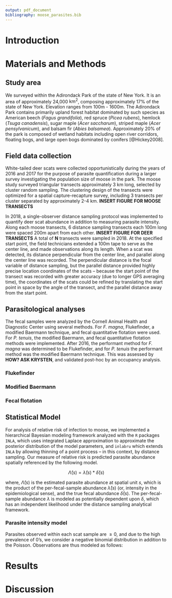 ```yaml
---
output: pdf_document
bibliography: moose_parasites.bib
---
```


\vspace*{\stretch{1.0}}
\begin{center}
  \Large{\textbf{Evaluation of infection risk of two endoparasites to moose (Alces alces) in the Adirondack Park of New York}}\\
  \vspace{5mm}
  \large{Alec Wong\textsuperscript{1}, Krysten Schuler\textsuperscript{1}, Angela Fuller\textsuperscript{1,2,3}}\\
  \vspace{5mm}
  \normalsize{\textsuperscript{1}Cornell University}\\
  \normalsize{\textsuperscript{2}New York Cooperative Fish and Wildlife Research Unit}\\
  \normalsize{\textsuperscript{3}U.S. Geological Survey}\\
  \vspace*{\fill}
\end{center}

\newpage

# Introduction

# Materials and Methods

## Study area

We surveyed within the Adirondack Park of the state of New York. It is an area of approximately 24,000 $\text{km}^2$, composing approximately 17% of the state of New York. Elevation ranges from 100m - 1600m. The Adirondack Park contains primarily upland forest habitat dominated by such species as American beech (*Fagus grandifolia*), red spruce (*Picea rubens*), hemlock (*Tsuga canadensis*), sugar maple (*Acer saccharum*), striped maple (*Acer pensylvanicum*), and balsam fir (*Abies balsamea*). Approximately 20% of the park is composed of wetland habitats including open river corridors, floating bogs, and large open bogs dominated by conifers [@Hickey2008].

## Field data collection

White-tailed deer scats were collected opportunistically during the years of 2016 and 2017 for the purpose of parasite quantification during a larger survey investigating the population size of moose in the park. The moose study surveyed triangular transects approximately 3 km long, selected by cluster random sampling. The clustering design of the transects were optimized for a spatial capture-recapture survey, including 3 transects per cluster separated by approximately 2-4 km. **INSERT FIGURE FOR MOOSE TRANSECTS**

In 2018, a single-observer distance sampling protocol was implemented to quantify deer scat abundance in addition to measuring parasite intensity. Along each moose transects, 6 distance sampling transects each 100m long were spaced 200m apart from each other. **INSERT FIGURE FOR DEER TRANSECTS** A total of **N** transects were sampled in 2018. At the specified start point, the field technicians extended a 100m tape to serve as the center line, and made observations along its length. When a scat was detected, its distance perpendicular from the center line, and parallel along the center line was recorded. The perpendicular distance is the focal variable of distance sampling, but the parallel distance provided highly precise location coordinates of the scats -- because the start point of the transect was recorded with greater accuracy (due to longer GPS averaging time), the coordinates of the scats could be refined by translating the start point in space by the angle of the transect, and the parallel distance away from the start point.

## Parasitological analyses

The fecal samples were analyzed by the Cornell Animal Health and Diagnostic Center using several methods. For *F. magna*, Flukefinder, a modified Baermann technique, and fecal quantitative flotation were used. For *P. tenuis*, the modified Baermann, and fecal quantitative flotation methods were implemented. After 2016, the performant method for *F. magna* was determined to be Flukefinder, and for *P. tenuis* the performant method was the modified Baermann technique. This was assessed by **HOW? ASK KRYSTEN**, and validated post-hoc by an occupancy analysis.

### Flukefinder

### Modified Baermann

### Fecal flotation

## Statistical Model

For analysis of relative risk of infection to moose, we implemented a hierarchical Bayesian modeling framework analyzed with the `R` packages `INLA`, which uses integrated Laplace approximation to approximate the posterior distribution of the model parameters, and `inlabru` which extends `INLA` by allowing thinning of a point process -- in this context, by distance sampling. Our measure of relative risk is predicted parasite abundance spatially referenced by the following model.

$$
\widehat{\Lambda}(s) = \hat{\lambda}(s) * \hat{\delta}(s)
$$

where, $\widehat{\Lambda}(s)$ is the estimated parasite abundance at spatial unit $s$, which is the product of the per-fecal-sample abundance $\hat{\lambda}(s)$ (or, intensity in the epidemiological sense), and the true fecal abundance $\hat{\delta}(s)$. The per-fecal-sample abundance $\lambda$ is modeled as potentially dependent upon $\delta$, which has an independent likelihood under the distance sampling analytical framework.

### Parasite intensity model

Parasites observed within each scat sample are $\ge 0$, and due to the high prevalence of 0's, we consider a negative binomial distribution in addition to the Poisson. Observations are thus modeled as follows:

\begin{equation}
\begin{gathered}
y \sim \text{Poisson}(\mu) \\
\mu = \beta_0 + \beta_1*x_1 + ... + \beta_p*x_p + \beta_{ds}*\delta(s) + \xi_1(s) \\
\xi_1(s) = GRF(0, \Sigma)
\end{gathered}
\end{equation}


# Results

# Discussion